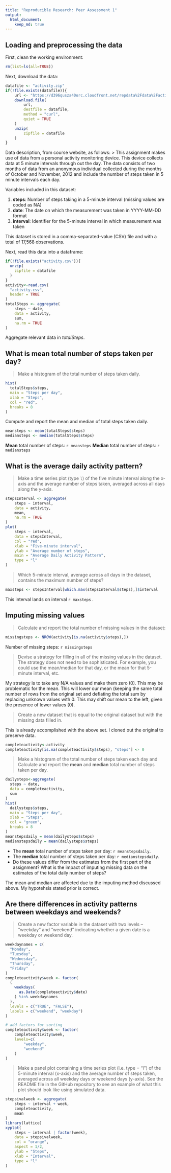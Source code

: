 ```yaml
---
title: "Reproducible Research: Peer Assessment 1"
output: 
  html_document:
    keep_md: true
---
```



## Loading and preprocessing the data

First, clean the working environment:
```r
rm(list=ls(all=TRUE))
```
Next, download the data:
```r
datafile <- "activity.zip"
if(!file.exists(datafile)){
	url <- "https://d396qusza40orc.cloudfront.net/repdata%2Fdata%2Factivity.zip"
	download.file(
		url,
		destfile = datafile,
		method = "curl",
		quiet = TRUE
	)
	unzip(
		zipfile = datafile
	)
}
```
Data description, from course website, as follows:
> This assignment makes use of data from a personal activity monitoring device. This device collects data at 5 minute intervals through out the day. The data consists of two months of data from an anonymous individual collected during the months of October and November, 2012 and include the number of steps taken in 5 minute intervals each day.

Variables included in this dataset:

1. **steps**: Number of steps taking in a 5-minute interval (missing values are coded as NA)
2. **date**: The date on which the measurement was taken in YYYY-MM-DD format
3. **interval**: Identifier for the 5-minute interval in which measurement was taken

This dataset is stored in a comma-separated-value (CSV) file and with a total of 17,568 observations.

Next, read this data into a dataframe:

```r
if(!file.exists("activity.csv")){
  unzip(
    zipfile = datafile
  )
}
activity<-read.csv(
  "activity.csv",
  header = TRUE
)
totalSteps <- aggregate(
	steps ~ date,
	data = activity,
	sum,
	na.rm = TRUE
)
```

Aggregate relevant data in *totalSteps*.

## What is mean total number of steps taken per day?

> Make a histogram of the total number of steps taken daily.

```r
hist(
  totalSteps$steps,
  main = "Steps per day",
  xlab = "Steps",
  col = "red",
  breaks = 8
)
```

Compute and report the mean and median of total steps taken daily.
```r
meansteps <- mean(totalSteps$steps)
mediansteps <- median(totalSteps$steps)
```

**Mean** total number of steps: `r meansteps`
**Median** total number of steps: `r mediansteps`

## What is the average daily activity pattern?

> Make a time series plot (type `l`) of the five minute interval along the x-axis and the average number of steps taken, averaged across all days along the y-axis.

```r
stepsInterval <- aggregate(
	steps ~ interval,
	data = activity,
	mean,
	na.rm = TRUE
)
plot(
	steps ~ interval,
	data = stepsInterval,
	col = "red",
	xlab = "Five-minute interval",
	ylab = "Average number of steps",
	main = "Average Daily Activity Pattern",
	type = "l"
)
```

> Which 5-minute interval, average across all days in the dataset, contains the maximum number of steps?

```r
maxsteps <- stepsInterval[which.max(stepsInterval$steps),]$interval
```

This interval lands on interval `r maxsteps` .

## Imputing missing values

> Calculate and report the total number of missing values in the dataset:

```r
missingsteps <- NROW(activity[is.na(activity$steps),])
```

Number of missing steps: `r missingsteps`

> Devise a strategy for filling in all of the missing values in the dataset. The strategy does not need to be sophisticated. For example, you could use the mean/median for that day, or the mean for that 5-minute interval, etc.

My strategy is to take any N/A values and make them zero (0).
This may be problematic for the mean. This will lower our mean (keeping the same total number of rows from the original set and deflating the total sum by replacing unknown values with 0.
This may shift our mean to the left, given the presence of lower values (0).

> Create a new dataset that is equal to the original dataset but with the missing data filled in.

This is already accomplished with the above set. I cloned out the original to preserve data.

```r
completeactivity<-activity
completeactivity[is.na(completeactivity$steps), "steps"] <- 0

```

> Make a histogram of the total number of steps taken each day and Calculate and report the **mean** and **median** total number of steps taken per day.
```r
dailysteps<-aggregate(
  steps ~ date,
  data = completeactivity,
  sum
)
hist(
  dailysteps$steps,
  main = "Steps per day",
  xlab = "Steps",
  col = "green",
  breaks = 8
) 
meanstepsdaily = mean(dailysteps$steps)
medianstepsdaily = mean(dailysteps$steps)
```

* The **mean** total number of steps taken per day: `r meanstepsdaily`.
* The **median** total number of steps taken per day: `r medianstepsdaily`.
* Do these values differ from the estimates from the first part of the assignment? What is the impact of imputing missing data on the estimates of the total daily number of steps?

The mean and median are affected due to the imputing method discussed above. My hypotehsis stated prior is correct.

## Are there differences in activity patterns between weekdays and weekends?

> Create a new factor variable in the dataset with two levels – “weekday” and “weekend” indicating whether a given date is a weekday or weekend day.

```r
weekdaynames = c(
  "Monday",
  "Tuesday",
  "Wednesday",
  "Thursday",
  "Friday"
)
completeactivity$week <- factor(
  (
    weekdays(
      as.Date(completeactivity$date)
    ) %in% weekdaynames
  ),
  levels = c("TRUE", "FALSE"),
  labels = c("weekend", "weekday")
)

# add factors for sorting
completeactivity$week <- factor(
	completeactivity$week,
	levels=c(
		"weekday",
		"weekend"
	)
)
```

> Make a panel plot containing a time series plot (i.e. type = "l") of the 5-minute interval (x-axis) and the average number of steps taken, averaged across all weekday days or weekend days (y-axis). See the README file in the GitHub repository to see an example of what this plot should look like using simulated data.

```r
stepsivalweek <- aggregate(
	steps ~ interval + week,
	completeactivity,
	mean
)
library(lattice)
xyplot(
	steps ~ interval | factor(week),
	data = stepsivalweek,
	col = "orange",
	aspect = 1/2,
	ylab = "Steps",
	xlab = "Interval",
	type = "l"
)
```